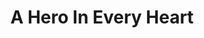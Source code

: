 ---
title: "A Hero In Every Heart"
subtitle: ""
creator: "H. Jackson Brown, Jr. & Robyn Spizman"
categories: ["books"]
featuredImage: "../src/assets/images/item/books/DSC02874-3.png"
views: ["../src/assets/images/item/books/DSC02874-3.png"]
nextItem: []
---